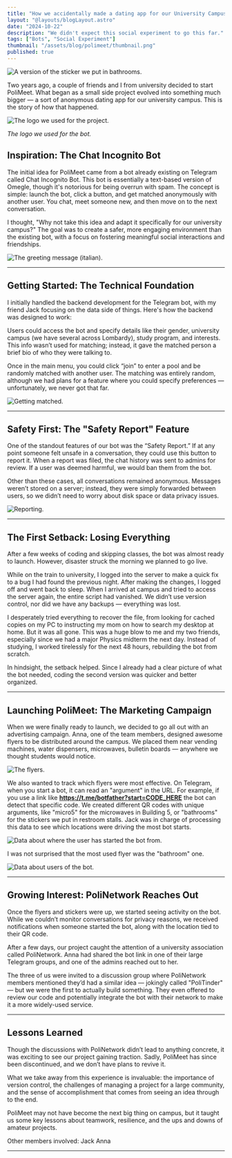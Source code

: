 ```yaml
---
title: "How we accidentally made a dating app for our University Campus."
layout: "@layouts/blogLayout.astro"
date: "2024-10-22"
description: "We didn't expect this social experiment to go this far."
tags: ["Bots", "Social Experiment"]
thumbnail: "/assets/blog/polimeet/thumbnail.png"
published: true
---
```



![A version of the sticker we put in bathrooms.](/assets/blog/polimeet/banner.png)

Two years ago, a couple of friends and I from university decided to start PoliMeet. What began as a small side project evolved into something much bigger — a sort of anonymous dating app for our university campus. This is the story of how that happened.

![The logo we used for the project.](/assets/blog/polimeet/logo32.jpg)

_The logo we used for the bot._

## Inspiration: The Chat Incognito Bot

The initial idea for PoliMeet came from a bot already existing on Telegram called Chat Incognito Bot. This bot is essentially a text-based version of Omegle, though it's notorious for being overrun with spam. The concept is simple: launch the bot, click a button, and get matched anonymously with another user. You chat, meet someone new, and then move on to the next conversation.

I thought, "Why not take this idea and adapt it specifically for our university campus?" The goal was to create a safer, more engaging environment than the existing bot, with a focus on fostering meaningful social interactions and friendships.

![The greeting message (italian).](/assets/blog/polimeet/welcome.png)

---

## Getting Started: The Technical Foundation

I initially handled the backend development for the Telegram bot, with my friend Jack focusing on the data side of things. Here's how the backend was designed to work:

Users could access the bot and specify details like their gender, university campus (we have several across Lombardy), study program, and interests. This info wasn’t used for matching; instead, it gave the matched person a brief bio of who they were talking to.

Once in the main menu, you could click “join” to enter a pool and be randomly matched with another user. The matching was entirely random, although we had plans for a feature where you could specify preferences — unfortunately, we never got that far.

![Getting matched.](/assets/blog/polimeet/match.png)

---

## Safety First: The "Safety Report" Feature

One of the standout features of our bot was the “Safety Report.” If at any point someone felt unsafe in a conversation, they could use this button to report it. When a report was filed, the chat history was sent to admins for review. If a user was deemed harmful, we would ban them from the bot.

Other than these cases, all conversations remained anonymous. Messages weren’t stored on a server; instead, they were simply forwarded between users, so we didn’t need to worry about disk space or data privacy issues.

![Reporting.](/assets/blog/polimeet/report.png)

---

## The First Setback: Losing Everything

After a few weeks of coding and skipping classes, the bot was almost ready to launch. However, disaster struck the morning we planned to go live.

While on the train to university, I logged into the server to make a quick fix to a bug I had found the previous night. After making the changes, I logged off and went back to sleep. When I arrived at campus and tried to access the server again, the entire script had vanished. We didn’t use version control, nor did we have any backups — everything was lost.

I desperately tried everything to recover the file, from looking for cached copies on my PC to instructing my mom on how to search my desktop at home. But it was all gone. This was a huge blow to me and my two friends, especially since we had a major Physics midterm the next day. Instead of studying, I worked tirelessly for the next 48 hours, rebuilding the bot from scratch.

In hindsight, the setback helped. Since I already had a clear picture of what the bot needed, coding the second version was quicker and better organized.

---

## Launching PoliMeet: The Marketing Campaign

When we were finally ready to launch, we decided to go all out with an advertising campaign. Anna, one of the team members, designed awesome flyers to be distributed around the campus. We placed them near vending machines, water dispensers, microwaves, bulletin boards — anywhere we thought students would notice.

![The flyers.](/assets/blog/polimeet/micro2.png)

We also wanted to track which flyers were most effective. On Telegram, when you start a bot, it can read an "argument" in the URL. For example, if you use a link like **https://t.me/botfather?start=CODE_HERE** the bot can detect that specific code. We created different QR codes with unique arguments, like "micro5" for the microwaves in Building 5, or "bathrooms" for the stickers we put in restroom stalls. Jack was in charge of processing this data to see which locations were driving the most bot starts.

![Data about where the user has started the bot from.](/assets/blog/polimeet/locations.jpg)

I was not surprised that the most used flyer was the "bathroom" one.

![Data about users of the bot.](/assets/blog/polimeet/course.jpg)

---

## Growing Interest: PoliNetwork Reaches Out

Once the flyers and stickers were up, we started seeing activity on the bot. While we couldn’t monitor conversations for privacy reasons, we received notifications when someone started the bot, along with the location tied to their QR code.

After a few days, our project caught the attention of a university association called PoliNetwork. Anna had shared the bot link in one of their large Telegram groups, and one of the admins reached out to her. 

The three of us were invited to a discussion group where PoliNetwork members mentioned they’d had a similar idea — jokingly called "PoliTinder" — but we were the first to actually build something. They even offered to review our code and potentially integrate the bot with their network to make it a more widely-used service.

---

## Lessons Learned

Though the discussions with PoliNetwork didn’t lead to anything concrete, it was exciting to see our project gaining traction. Sadly, PoliMeet has since been discontinued, and we don’t have plans to revive it.

What we take away from this experience is invaluable: the importance of version control, the challenges of managing a project for a large community, and the sense of accomplishment that comes from seeing an idea through to the end.

PoliMeet may not have become the next big thing on campus, but it taught us some key lessons about teamwork, resilience, and the ups and downs of amateur projects.

Other members involved:
<Shield icon="mdi:github" url="https://github.com/agent-png">Jack</Shield>
<Shield icon="skill-icons:linkedin" url="https://www.linkedin.com/in/anna-mettifogo-a37751292/">Anna</Shield>

---